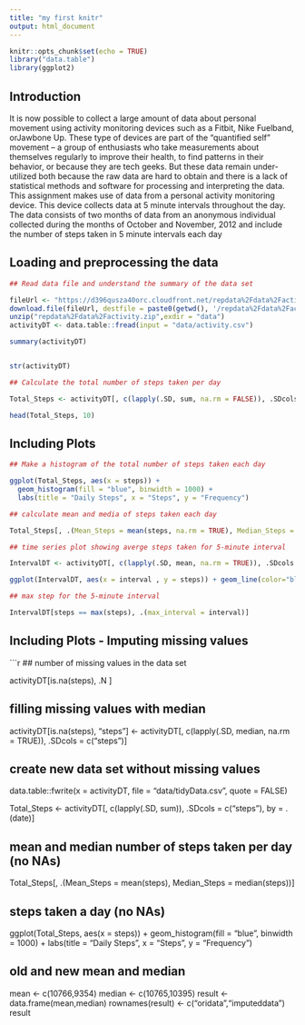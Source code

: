 ---
title: "my first knitr"
output: html_document
---

```{r}
knitr::opts_chunk$set(echo = TRUE)
library("data.table")
library(ggplot2)
```

## Introduction
It is now possible to collect a large amount of data about personal movement using activity monitoring devices such as a Fitbit, Nike Fuelband, orJawbone Up. These type of devices are part of the “quantified self” movement – a group of enthusiasts who take measurements about themselves regularly to improve their health, to find patterns in their behavior, or because they are tech geeks. But these data remain under-utilized both because the raw data are hard to obtain and there is a lack of statistical methods and software for processing and interpreting the data.
This assignment makes use of data from a personal activity monitoring device. This device collects data at 5 minute intervals throughout the day. The data consists of two months of data from an anonymous individual collected during the months of October and November, 2012 and include the number of steps taken in 5 minute intervals each day

## Loading and preprocessing the data

```{r steps}
## Read data file and understand the summary of the data set

fileUrl <- "https://d396qusza40orc.cloudfront.net/repdata%2Fdata%2Factivity.zip"
download.file(fileUrl, destfile = paste0(getwd(), '/repdata%2Fdata%2Factivity.zip'), method = "curl")
unzip("repdata%2Fdata%2Factivity.zip",exdir = "data")
activityDT <- data.table::fread(input = "data/activity.csv")

summary(activityDT)


str(activityDT)

## Calculate the total number of steps taken per day

Total_Steps <- activityDT[, c(lapply(.SD, sum, na.rm = FALSE)), .SDcols =c("steps"), by = .(date)] 

head(Total_Steps, 10)

```

## Including Plots

```{r plots, echo=FALSE}
## Make a histogram of the total number of steps taken each day

ggplot(Total_Steps, aes(x = steps)) +
  geom_histogram(fill = "blue", binwidth = 1000) +
  labs(title = "Daily Steps", x = "Steps", y = "Frequency")

## calculate mean and media of steps taken each day

Total_Steps[, .(Mean_Steps = mean(steps, na.rm = TRUE), Median_Steps = median(steps, na.rm = TRUE))]

## time series plot showing averge steps taken for 5-minute interval

IntervalDT <- activityDT[, c(lapply(.SD, mean, na.rm = TRUE)), .SDcols = c("steps"), by = .(interval)] 

ggplot(IntervalDT, aes(x = interval , y = steps)) + geom_line(color="blue", size=1) + labs(title = "Avg. Daily Steps", x = "Interval", y = "Avg. Steps per day")

## max step for the 5-minute interval

IntervalDT[steps == max(steps), .(max_interval = interval)]

```

## Including Plots - Imputing missing values

```{r plots2, echo=FALSE}
## number of missing values in the data set

activityDT[is.na(steps), .N ]

## filling missing values with median

activityDT[is.na(steps), "steps"] <- activityDT[, c(lapply(.SD, median, na.rm = TRUE)), .SDcols = c("steps")]

## create new data set without missing values

data.table::fwrite(x = activityDT, file = "data/tidyData.csv", quote = FALSE)

Total_Steps <- activityDT[, c(lapply(.SD, sum)), .SDcols = c("steps"), by = .(date)] 

## mean and median number of steps taken per day (no NAs)
Total_Steps[, .(Mean_Steps = mean(steps), Median_Steps = median(steps))]

## steps taken a day (no NAs)

ggplot(Total_Steps, aes(x = steps)) + geom_histogram(fill = "blue", binwidth = 1000) + labs(title = "Daily Steps", x = "Steps", y = "Frequency")

## old and new mean and median

mean <- c(10766,9354)
median <- c(10765,10395)
result <- data.frame(mean,median)
rownames(result) <- c("oridata","imputeddata")
result
